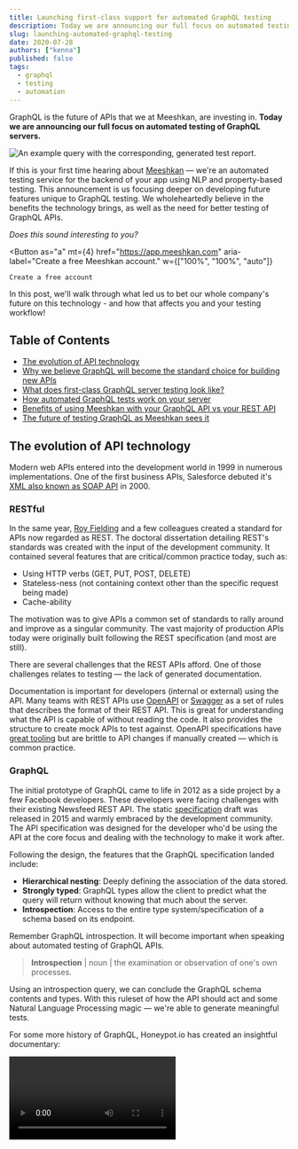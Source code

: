 ```yaml
---
title: Launching first-class support for automated GraphQL testing
description: Today we are announcing our full focus on automated testing of GraphQL servers.
slug: launching-automated-graphql-testing
date: 2020-07-28
authors: ["kenna"]
published: false
tags:
  - graphql
  - testing
  - automation
---
```



GraphQL is the future of APIs that we at Meeshkan, are investing in. **Today we are announcing our full focus on automated testing of GraphQL servers.**

![An example query with the corresponding, generated test report.](https://media.graphcms.com/locUhpIeToGAvxskJoda)

If this is your first time hearing about [Meeshkan](/) — we're an automated testing service for the backend of your app using NLP and property-based testing. This announcement is us focusing deeper on developing future features unique to GraphQL testing. We wholeheartedly believe in the benefits the technology brings, as well as the need for better testing of GraphQL APIs.

_Does this sound interesting to you?_

<Button
	as="a"
	mt={4}
	href="https://app.meeshkan.com"
	aria-label="Create a free Meeshkan account."
	w={["100%", "100%", "auto"]}
>
	Create a free account
</Button>

In this post, we'll walk through what led us to bet our whole company's future on this technology - and how that affects you and your testing workflow!

## Table of Contents

- [The evolution of API technology](#the-evolution-of-api-technology)
- [Why we believe GraphQL will become the standard choice for building new APIs](#why-we-believe-graphql-will-become-the-standard-choice-for-building-new-apis)
- [What does first-class GraphQL server testing look like?](#what-does-first-class-graphql-server-testing-look-like)
- [How automated GraphQL tests work on your server](#how-automated-graphql-tests-work-on-your-server)
- [Benefits of using Meeshkan with your GraphQL API vs your REST API](#benefits-of-using-meeshkan-with-your-graphql-api-vs-your-rest-api)
- [The future of testing GraphQL as Meeshkan sees it](#the-future-of-testing-graphql-as-meeshkan-sees-it)

## The evolution of API technology

Modern web APIs entered into the development world in 1999 in numerous implementations. One of the first business APIs, Salesforce debuted it's [XML also known as SOAP API](https://apievangelist.com/2012/12/20/history-of-apis/) in 2000.

### RESTful

In the same year, [Roy Fielding](https://blog.readme.com/the-history-of-rest-apis/) and a few colleagues created a standard for APIs now regarded as REST. The doctoral dissertation detailing REST's standards was created with the input of the development community. It contained several features that are critical/common practice today, such as:

- Using HTTP verbs (GET, PUT, POST, DELETE)
- Stateless-ness (not containing context other than the specific request being made)
- Cache-ability

The motivation was to give APIs a common set of standards to rally around and improve as a singular community. The vast majority of production APIs today were originally built following the REST specification (and most are still).

There are several challenges that the REST APIs afford. One of those challenges relates to testing — the lack of generated documentation.

Documentation is important for developers (internal or external) using the API. Many teams with REST APIs use [OpenAPI](https://swagger.io/specification/) or [Swagger](https://swagger.io/) as a set of rules that describes the format of their REST API. This is great for understanding what the API is capable of without reading the code. It also provides the structure to create mock APIs to test against. OpenAPI specifications have [great tooling](https://stoplight.io/) but are brittle to API changes if manually created — which is common practice.

### GraphQL

The initial prototype of GraphQL came to life in 2012 as a side project by a few Facebook developers. These developers were facing challenges with their existing Newsfeed REST API. The static [specification](https://spec.graphql.org/) draft was released in 2015 and warmly embraced by the development community. The API specification was designed for the developer who'd be using the API at the core focus and dealing with the technology to make it work after.

Following the design, the features that the GraphQL specification landed include:

- **Hierarchical nesting**: Deeply defining the association of the data stored.
- **Strongly typed**: GraphQL types allow the client to predict what the query will return without knowing that much about the server.
- **Introspection**: Access to the entire type system/specification of a schema based on its endpoint.

Remember GraphQL introspection. It will become important when speaking about automated testing of GraphQL APIs.

> **Introspection** | noun | the examination or observation of one's own processes.

Using an introspection query, we can conclude the GraphQL schema contents and types. With this ruleset of how the API should act and some Natural Language Processing magic — we're able to generate meaningful tests.

For some more history of GraphQL, Honeypot.io has created an insightful documentary:

<Video url="https://www.youtube.com/embed/783ccP__No8" />

## Why we believe GraphQL will become the standard choice for building new APIs

Processes as precedented as creating an API are resistant to change. Thankfully at the core, the two technologies are very similar. Both REST and GraphQL send an HTTP request and receive a response. GraphQL has many elements of the REST standard built into its functionality with upgrades to its developer experience.

As a company that has been focused on [testing](/blog/what-is-the-testing-pyramid/), [mocking](/blog/on-device-mocking-of-rest-apis-in-react-native/), and [use](/blog/why-not-use-real-apis-in-tests/) of APIs for the past few years, GraphQL has been on our radar for a while. And several of our team members were early adopters of GraphQL.

We as a team are now bought into the GraphQL ecosystem in our own stack using [8base](https://www.8base.com/) as our database. It's a MySQL database with a GraphQL API and a beautiful UI - but the preconfigured endpoint that we could query against was the decision settler.

Another sign that GraphQL will continue to be in the stack-of-choice is the [growing number of software industry leaders](https://graphql.org/users/) making exactly that choice. GitHub, one of the largest and most used developer tools, has a great GraphQL API and built-in documentation.

## What does first-class GraphQL server testing look like?

The first thing to clarify is that several parts of a GraphQL API that can be tested. The GraphQL query (including queries, mutations, and subscriptions), the GraphQL resolver, and the GraphQL server.

Depending on how you build your GraphQL schema, there are different parts of testing that could serve your team:

1. If you use a service such as [GraphCMS](https://graphcms.com/) or [8base](https://www.8base.com/) - they take care of building and managing the resolvers and server for you. If this is your case, it'd be most helpful to encourage your provider to use Meeshkan as your tests would need to be frontend focused.
1. If you've built your GraphQL API from scratch using something like [Prisma](https://www.prisma.io/) or [Apollo](https://www.apollographql.com/), you're in charge of maintaining all three parts of the API. Meeshkan is currently a tool for the resolvers and the server-side of your API. We make sure your auth is impenetrable and there aren't loopholes such as data accepted that will crash the server and more.

At Meeshkan, committing to first-class support means making decisions about data science algorithms, communities to invest in, and testing capabilities — **with GraphQL at the focus**. Possibly at the detriment to existing REST focused algorithms, other communities that might be interested in using Meeshkan, and the ability to test other API types. Of course, we keep a close eye on the divergence, but rest _cough 🤷‍♀️_ assured if you're building with a GraphQL API, we're dedicated.

Some things we are [exploring on our roadmap](#next-steps)

## How automated GraphQL tests work on your server

Using your GraphQL endpoint, Meeshkan dynamically generates and executes a series of property-based tests. There are a lot of moving pieces here that I want to break down the mechanics of.

First, when importing a project into Meeshkan, you're asked for either the location of your Open API specification and/or your project's GraphQL endpoint.

![Screenshot of the build settings from the Meeshkan webapp. At the bottom, there is an input for your GraphQL endpoint.](https://media.graphcms.com/vIthC9RqTUycJUhffO7c)

> If you're in the middle of a migration from REST to GraphQL or need to authenticate in REST but work with GraphQL, we support testing with both APIs in tandem!

The biggest challenges of automated software testing are dynamically generating tests as the code changes and making sure those tests are meaningful and high quality.

Our approach to this challenge is to base off of a concrete set of rules (in this case the GraphQL schema) and build from there. We use Natural Language Processing to generate reasonable inputs for fields with names like `email` and `password`. Starting from a certain (yet dynamic) base assures we know the results are actual, production reproducible scenarios.

## Benefits of using Meeshkan with your GraphQL API vs your REST API

Alongside the benefits of _using_ a GraphQL API, there are several benefits of the inherent structure and functionality that make it more compatible for testing.

GraphQL APIs are strongly typed. And while we are big fans of [strongly typed patterns in programming](/blog/functional-programming-for-frontend-pipe/) at Meeshkan, I digress. The native feature of a GraphQL schema, called introspection, allows the entire type structure and relationships to be queried on-demand, and dynamically as the API evolves.

Another feature that provides testing value, is the documentation of relationships. One feature we're passionate about at Meeshkan is stateful testing. We believe that for your tests to be meaningful, they should replicate a user in the wild — also known as your production app.

Most tools that _automatically_ test your app, read the code statically and make inferences. Meeshkan imitates a user with our integration tests. Stateful tests create users with traceable/reproducible steps that center around logic-heavy functions in your app. Some examples where stateful testing is invaluable include authorization, authentication, and transactions (currency, databases, etc).

GraphQL stores information about how mutations relate to queries. This gives confidence to our stateful testing algorithms.

For example, `tests` can be traced to `createTest` and `createManyTests`. With a REST API, there are common patterns that our NLP algorithms can pick up — but assumptions make for a lot less confident tests. For more complex relationships, we support custom GraphQL directives.

## The future of testing GraphQL as Meeshkan sees it

I'm super stoked to finally announce what we've been brewing internally and working with early adopters. We've got a vision that testing should be intertwined into your dynamic coding workflow, rather than a disconnected, skippable step. We're working hard to achieve this - starting in integration testing.

We're energized by the GraphQL community and the future that we can help developers achieve. A future where 'to test or not to test' is no longer a difficult decision.

### Next steps

- Allowing you to connect your client to test queries, mutations, and subscriptions used in production.
- Creating explicit test cases where you define the queries you'd like to run each test
- Monitoring auth (authentication and authorization) rules, notifying when a user scope has changed
- Is there something that you'd like to see in your testing workflow? [We want to hear from you!](/contact/)
